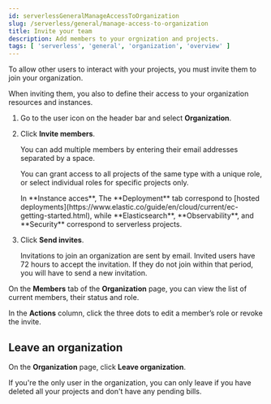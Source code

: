 ```yaml
---
id: serverlessGeneralManageAccessToOrganization
slug: /serverless/general/manage-access-to-organization
title: Invite your team
description: Add members to your orgnization and projects.
tags: [ 'serverless', 'general', 'organization', 'overview' ]
---
```


To allow other users to interact with your projects, you must invite them to join your organization.

When inviting them, you also <DocLink id="serverlessGeneralAssignUserRoles" text="assign roles"/> to define their access to your organization resources and instances.

1. Go to the user icon on the header bar and select **Organization**.

2. Click **Invite members**.

   You can add multiple members by entering their email addresses separated by a space.

   You can grant access to all projects of the same type with a unique role, or select individual roles for specific projects only.

   <DocCallOut color="success">
      In **Instance acces**, The **Deployment** tab correspond to [hosted deployments](https://www.elastic.co/guide/en/cloud/current/ec-getting-started.html), while **Elasticsearch**, **Observability**, and **Security** correspond to serverless projects.
   </DocCallOut>

3. Click **Send invites**.

   Invitations to join an organization are sent by email. Invited users have 72 hours to accept the invitation. If they do not join within that period, you will have to send a new invitation.

On the **Members** tab of the **Organization** page, you can view the list of current members, their status and role.

In the **Actions** column, click the three dots to edit a member’s role or revoke the invite.

## Leave an organization

On the **Organization** page, click **Leave organization**.

If you're the only user in the organization, you can only leave if you have deleted all your projects and don't have any pending bills.